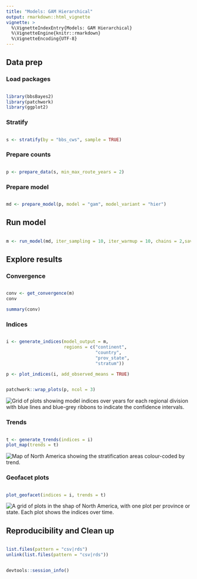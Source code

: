 ```yaml
---
title: "Models: GAM Hierarchical"
output: rmarkdown::html_vignette
vignette: >
  %\VignetteIndexEntry{Models: GAM Hierarchical}
  %\VignetteEngine{knitr::rmarkdown}
  %\VignetteEncoding{UTF-8}
---
```




## Data prep

### Load packages

```r

library(bbsBayes2)
library(patchwork)
library(ggplot2)
```

### Stratify

```r

s <- stratify(by = "bbs_cws", sample = TRUE)

```

### Prepare counts

```r

p <- prepare_data(s, min_max_route_years = 2)
```

### Prepare model

```r

md <- prepare_model(p, model = "gam", model_variant = "hier")
```

## Run model

```r

m <- run_model(md, iter_sampling = 10, iter_warmup = 10, chains = 2,save_model=FALSE)

```

## Explore results

### Convergence

```r

conv <- get_convergence(m)
conv

summary(conv)
```

### Indices

```r

i <- generate_indices(model_output = m,
                      regions = c("continent",
                                  "country",
                                  "prov_state",
                                  "stratum"))

p <- plot_indices(i, add_observed_means = TRUE)
```


```r

patchwork::wrap_plots(p, ncol = 3)
```

<img src="figures/gam_hier_unnamed-chunk-9-1.png" alt="Grid of plots showing model indices over years for each regional division with blue lines and blue-grey ribbons to indicate the confidence intervals."  />

### Trends

```r

t <- generate_trends(indices = i)
plot_map(trends = t)
```

<img src="figures/gam_hier_unnamed-chunk-10-1.png" alt="Map of North America showing the stratification areas colour-coded by trend."  />


### Geofacet plots

```r

plot_geofacet(indices = i, trends = t)
```

<img src="figures/gam_hier_unnamed-chunk-11-1.png" alt="A grid of plots in the shap of North America, with one plot per province or state. Each plot shows the indices over time."  />

## Reproducibility and Clean up

```r

list.files(pattern = "csv|rds")
unlink(list.files(pattern = "csv|rds"))
```

```r

devtools::session_info()
```


